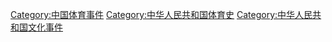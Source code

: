 [[Category:中国体育事件|Category:中国体育事件]]
[[Category:中华人民共和国体育史|Category:中华人民共和国体育史]]
[[Category:中华人民共和国文化事件|Category:中华人民共和国文化事件]]